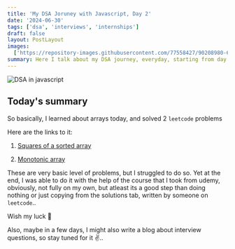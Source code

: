 ```yaml
---
title: 'My DSA Joruney with Javascript, Day 2'
date: '2024-06-30'
tags: ['dsa', 'interviews', 'internships']
draft: false
layout: PostLayout
images:
  ['https://repository-images.githubusercontent.com/77558427/90208980-61e4-11e9-8451-7fc1d84edd95']
summary: Here I talk about my DSA journey, everyday, starting from day 2
---
```


![DSA in javascript](https://repository-images.githubusercontent.com/77558427/90208980-61e4-11e9-8451-7fc1d84edd95)

## Today's summary

So basically, I learned about arrays today, and solved 2 `leetcode` problems

Here are the links to it:

1. [Squares of a sorted array](https://leetcode.com/problems/squares-of-a-sorted-array/description/)

2. [Monotonic array](https://leetcode.com/problems/monotonic-array/description/)

These are very basic level of problems, but I struggled to do so. Yet at the end, I was able to do it with the help of the course that I took from udemy, obviously, not fully on my own, but atleast its a good step than doing nothing or just copying from the solutions tab, written by someone on `leetcode`..

Wish my luck 🤞

Also, maybe in a few days, I might also write a blog about interview questions, so stay tuned for it ✌..
